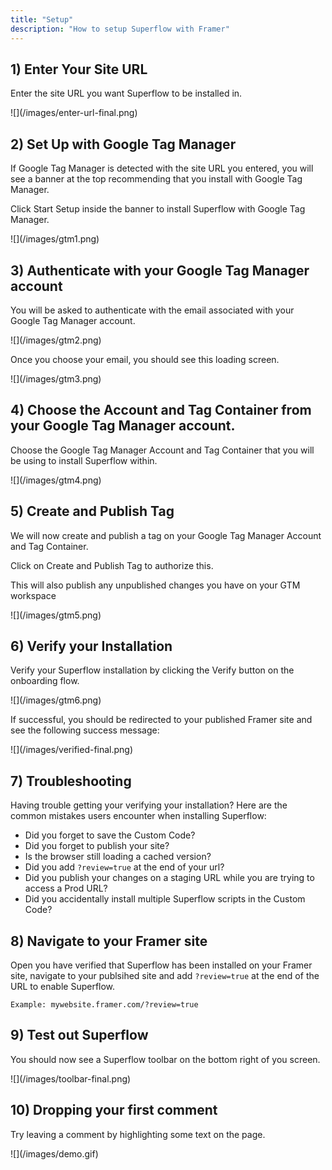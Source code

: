```yaml
---
title: "Setup"
description: "How to setup Superflow with Framer"
---
```


## 1) Enter Your Site URL

Enter the site URL you want Superflow to be installed in.

<Frame>
![](/images/enter-url-final.png)
</Frame>


## 2) Set Up with Google Tag Manager

If Google Tag Manager is detected with the site URL you entered, you will see a banner at the top recommending that you install with Google Tag Manager.

Click Start Setup inside the banner to install Superflow with Google Tag Manager.

<Frame>
![](/images/gtm1.png)
</Frame>

## 3) Authenticate with your Google Tag Manager account

You will be asked to authenticate with the email associated with your Google Tag Manager account.

<Frame>
![](/images/gtm2.png)
</Frame>

Once you choose your email, you should see this loading screen.

<Frame>
![](/images/gtm3.png)
</Frame>

## 4) Choose the Account and Tag Container from your Google Tag Manager account.

Choose the Google Tag Manager Account and Tag Container that you will be using to install Superflow within.

<Frame>
![](/images/gtm4.png)
</Frame>


## 5) Create and Publish Tag

We will now create and publish a tag on your Google Tag Manager Account and Tag Container.

Click on Create and Publish Tag to authorize this.

<Info>This will also publish any unpublished changes you have on your GTM workspace</Info>


<Frame>
![](/images/gtm5.png)
</Frame>



## 6) Verify your Installation

Verify your Superflow installation by clicking the Verify button on the onboarding flow.

<Frame>
![](/images/gtm6.png)
</Frame>

If successful, you should be redirected to your published Framer site and see the following success message:

<Frame>
![](/images/verified-final.png)
</Frame>

## 7) Troubleshooting

Having trouble getting your verifying your installation? Here are the common mistakes users encounter when installing Superflow:

 - Did you forget to save the Custom Code?
 - Did you forget to publish your site?
 - Is the browser still loading a cached version?
 - Did you add `?review=true` at the end of your url?
 - Did you publish your changes on a staging URL while you are trying to access a Prod URL?
 - Did you accidentally install multiple Superflow scripts in the Custom Code?


## 8) Navigate to your Framer site 

Open you have verified that Superflow has been installed on your Framer site, navigate to your publsihed site and add `?review=true` at the end of the URL to enable Superflow. 

`Example: mywebsite.framer.com/?review=true`


## 9) Test out Superflow

You should now see a Superflow toolbar on the bottom right of you screen.

<Frame>
![](/images/toolbar-final.png)
</Frame>




## 10) Dropping your first comment
Try leaving a comment by highlighting some text on the page.

<Frame>
![](/images/demo.gif)
</Frame>

